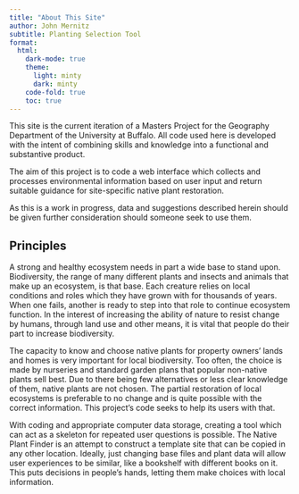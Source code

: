 ```yaml
---
title: "About This Site"
author: John Mernitz
subtitle: Planting Selection Tool
format:
  html:
    dark-mode: true
    theme: 
      light: minty
      dark: minty
    code-fold: true
    toc: true
---
```


This site is the current iteration of a Masters Project for the Geography Department of the University at Buffalo. All code used here is developed with the intent of combining skills and knowledge into a functional and substantive product.

The aim of this project is to code a web interface which collects and processes environmental information based on user input and return suitable guidance for site-specific native plant restoration.

As this is a work in progress, data and suggestions described herein should be given further consideration should someone seek to use them.

## Principles
  
   A strong and healthy ecosystem needs in part a wide base to stand upon. Biodiversity, the range of many different plants and insects and animals that make up an ecosystem, is that base. Each creature relies on local conditions and roles which they have grown with for thousands of years. When one fails, another is ready to step into that role to continue ecosystem function. In the interest of increasing the ability of nature to resist change by humans, through land use and other means, it is vital that people do their part to increase biodiversity.
   
   The capacity to know and choose native plants for property owners’ lands and homes is very important for local biodiversity. Too often, the choice is made by nurseries and standard garden plans that popular non-native plants sell best. Due to there being few alternatives or less clear knowledge of them, native plants are not chosen. The partial restoration of local ecosystems is preferable to no change and is quite possible with the correct information. This project’s code seeks to help its users with that.
   
   With coding and appropriate computer data storage, creating a tool which can act as a skeleton for repeated user questions is possible. The Native Plant Finder is an attempt to construct a template site that can be copied in any other location. Ideally, just changing base files and plant data will allow user experiences to be similar, like a bookshelf with different books on it. This puts decisions in people’s hands, letting them make choices with local information.






